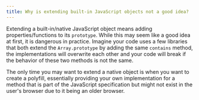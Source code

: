 ```yaml
---
title: Why is extending built-in JavaScript objects not a good idea?
---
```


Extending a built-in/native JavaScript object means adding properties/functions to its `prototype`. While this may seem like a good idea at first, it is dangerous in practice. Imagine your code uses a few libraries that both extend the `Array.prototype` by adding the same `contains` method, the implementations will overwrite each other and your code will break if the behavior of these two methods is not the same.

The only time you may want to extend a native object is when you want to create a polyfill, essentially providing your own implementation for a method that is part of the JavaScript specification but might not exist in the user's browser due to it being an older browser.

